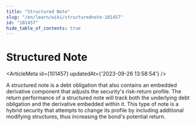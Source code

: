 ```yaml
---
title: "Structured Note"
slug: "/en/learn/wiki/structurednote-101457"
id: "101457"
hide_table_of_contents: true
---
```



# Structured Note

<ArticleMeta id={101457} updatedAt={'2023-09-26 13:58:54'} />
<div className='border-solid border-b border-t-0 my-4 border-[var(--ifm-color-gray-300)]' />

A structured note is a debt obligation that also contains an embedded derivative component that adjusts the security's risk-return profile. The return performance of a structured note will track both the underlying debt obligation and the derivative embedded within it. This type of note is a hybrid security that attempts to change its profile by including additional modifying structures, thus increasing the bond's potential return.
